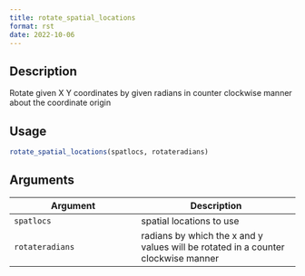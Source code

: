 ```yaml
--- 
title: rotate_spatial_locations 
format: rst 
date: 2022-10-06 
--- 
```


## Description

Rotate given X Y coordinates by given radians in counter clockwise manner about the coordinate origin


## Usage

```r
rotate_spatial_locations(spatlocs, rotateradians)
```


## Arguments

Argument      |Description
------------- |----------------
`spatlocs`     |     spatial locations to use
`rotateradians`     |     radians by which the x and y values will be rotated in a counter clockwise manner


